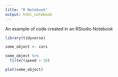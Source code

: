 ```yaml
---
title: "R Notebook"
output: html_notebook
---
```




An example of code created in an RStudio Notebook

```r
library(tidyverse)
```


```r
some_object <- cars
```

```r

some_object %>% 
  filter(speed > 10)

```

```r
plot(some_object)

```

